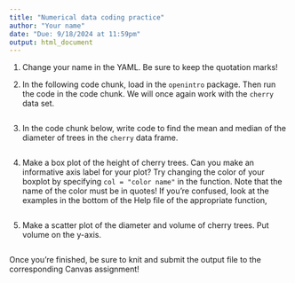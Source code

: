 ```yaml
---
title: "Numerical data coding practice"
author: "Your name"
date: "Due: 9/18/2024 at 11:59pm"
output: html_document
---
```


1.  Change your name in the YAML. Be sure to keep the quotation marks!

2.  In the following code chunk, load in the `openintro` package. Then run the code in the code chunk. We will once again work with the `cherry` data set.

```r

```

3.  In the code chunk below, write code to find the mean and median of the diameter of trees in the `cherry` data frame.

```r

```

4.  Make a box plot of the height of cherry trees. Can you make an informative axis label for your plot? Try changing the color of your boxplot by specifying `col = "color name"` in the function. Note that the name of the color must be in quotes! If you're confused, look at the examples in the bottom of the Help file of the appropriate function,

```r

```

5.  Make a scatter plot of the diameter and volume of cherry trees. Put volume on the y-axis.

```r

```

Once you're finished, be sure to knit and submit the output file to the corresponding Canvas assignment!
